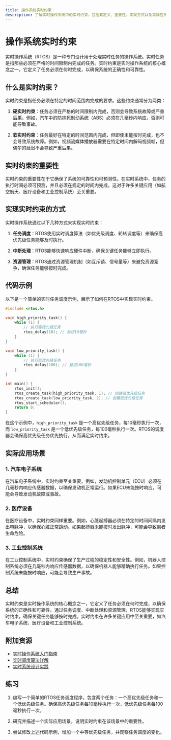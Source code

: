 ```yaml
---
title: 操作系统实时约束
description: 了解实时操作系统中的实时约束，包括其定义、重要性、实现方式以及实际应用场景。
---
```


# 操作系统实时约束

实时操作系统（RTOS）是一种专门设计用于处理实时任务的操作系统。实时任务是指那些必须在严格的时间限制内完成的任务。实时约束是实时操作系统的核心概念之一，它定义了任务必须在何时完成，以确保系统的正确性和可靠性。

## 什么是实时约束？

实时约束是指任务必须在特定的时间范围内完成的要求。这些约束通常分为两类：

1. **硬实时约束**：任务必须在严格的时间限制内完成，否则会导致系统故障或严重后果。例如，汽车中的防抱死制动系统（ABS）必须在几毫秒内响应，否则可能导致事故。

2. **软实时约束**：任务最好在特定的时间范围内完成，但即使未能按时完成，也不会导致系统故障。例如，视频流媒体播放器需要在特定时间内解码视频帧，但偶尔的延迟不会导致严重后果。

## 实时约束的重要性

实时约束的重要性在于它确保了系统的可靠性和可预测性。在实时系统中，任务的执行时间必须可预测，并且必须在规定的时间内完成。这对于许多关键应用（如航空航天、医疗设备和工业控制系统）至关重要。

## 实现实时约束的方式

实时操作系统通过以下几种方式来实现实时约束：

1. **任务调度**：RTOS使用实时调度算法（如优先级调度、轮转调度等）来确保高优先级任务能够及时执行。

2. **中断处理**：RTOS能够快速响应硬件中断，确保关键任务能够立即执行。

3. **资源管理**：RTOS通过资源管理机制（如互斥锁、信号量等）来避免资源竞争，确保任务能够按时完成。

## 代码示例

以下是一个简单的实时任务调度示例，展示了如何在RTOS中实现实时约束。

```c
#include <rtos.h>

void high_priority_task() {
    while (1) {
        // 执行高优先级任务
        rtos_delay(10); // 延迟10毫秒
    }
}

void low_priority_task() {
    while (1) {
        // 执行低优先级任务
        rtos_delay(100); // 延迟100毫秒
    }
}

int main() {
    rtos_init();
    rtos_create_task(high_priority_task, 1); // 创建高优先级任务
    rtos_create_task(low_priority_task, 2); // 创建低优先级任务
    rtos_start_scheduler();
    return 0;
}
```

在这个示例中，`high_priority_task` 是一个高优先级任务，每10毫秒执行一次，而 `low_priority_task` 是一个低优先级任务，每100毫秒执行一次。RTOS的调度器会确保高优先级任务优先执行，从而满足实时约束。

## 实际应用场景

### 1. 汽车电子系统

在汽车电子系统中，实时约束至关重要。例如，发动机控制单元（ECU）必须在几毫秒内响应传感器数据，以确保发动机正常运行。如果ECU未能按时响应，可能会导致发动机故障或事故。

### 2. 医疗设备

在医疗设备中，实时约束同样重要。例如，心脏起搏器必须在特定的时间间隔内发出电脉冲，以确保心脏正常跳动。如果起搏器未能按时发出脉冲，可能会导致患者生命危险。

### 3. 工业控制系统

在工业控制系统中，实时约束确保了生产过程的稳定性和安全性。例如，机器人控制系统必须在几毫秒内响应传感器数据，以确保机器人能够精确执行任务。如果控制系统未能按时响应，可能会导致生产事故。

## 总结

实时约束是实时操作系统的核心概念之一，它定义了任务必须在何时完成，以确保系统的正确性和可靠性。通过任务调度、中断处理和资源管理，RTOS能够实现实时约束，确保关键任务能够按时完成。实时约束在许多关键应用中至关重要，如汽车电子系统、医疗设备和工业控制系统。

## 附加资源

- [实时操作系统入门指南](https://example.com/rtos-guide)
- [实时调度算法详解](https://example.com/rtos-scheduling)
- [实时系统设计实践](https://example.com/rtos-design)

## 练习

1. 编写一个简单的RTOS任务调度程序，包含两个任务：一个高优先级任务和一个低优先级任务。确保高优先级任务每10毫秒执行一次，低优先级任务每100毫秒执行一次。

2. 研究并描述一个实际应用场景，说明实时约束在该场景中的重要性。

3. 尝试修改上述代码示例，增加一个中等优先级任务，并观察任务调度的变化。